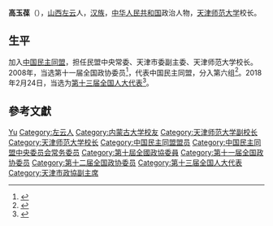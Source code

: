 '''高玉葆'''（{{bd|1955年|10月||catIdx=Gao高}}），[[山西|山西]][[左云|左云]]人，[[汉族|汉族]]，[[中华人民共和国|中华人民共和国]]政治人物，[[天津师范大学|天津师范大学]]校长。

== 生平 ==
加入[[中国民主同盟|中国民主同盟]]，担任民盟中央常委、天津市委副主委、天津师范大学校长。2008年，当选第十一届全国政协委员<ref>{{cite news|title=第十一届全国政协委员名单|url=http://www.indaa.com.cn/zt/2009qglh/zxzs/200903/t20090303_127573.html|accessdate=2013-04-09|newspaper=新华社北京1月25日电 中国人民政治协商会议第十一届全国委员会委员名单(共2237人，2008年1月25日政协第十届全国委员会常务委员会第二十次会议通过)|date=2008年1月25日|deadurl=yes|archiveurl=https://web.archive.org/web/20130928014403/http://www.indaa.com.cn/zt/2009qglh/zxzs/200903/t20090303_127573.html|archivedate=2013年9月28日}}</ref>，代表中国民主同盟，分入第六组<ref>{{cite news|title=全国政协信息-高玉葆|url=http://www.cppcc.gov.cn/CMS/wylibary/showJcwyxtInfoWylibary.action?tabJcwyxt.guid=11W0002050&wytype=wjwy|accessdate=2013-04-11|newspaper=全国政协委员会|archive-date=2019-06-07|archive-url=https://web.archive.org/web/20190607214351/http://www.cppcc.gov.cn/CMS/wylibary/showJcwyxtInfoWylibary.action?tabJcwyxt.guid=11W0002050&wytype=wjwy|dead-url=no}}</ref>。2018年2月24日，当选为[[第十三届全国人大代表|第十三届全国人大代表]]<ref>{{Cite web|title=（受权发布）中华人民共和国第十三届全国人民代表大会代表名单-中新网|url=http://www.chinanews.com/gn/2018/02-25/8453959.shtml|accessdate=2021-02-13|work=中新网|archive-date=2018-02-27|archive-url=https://web.archive.org/web/20180227031724/http://www.chinanews.com/gn/2018/02-25/8453959.shtml|dead-url=no}}</ref>。

== 參考文獻 ==
{{reflist}}

{{中国民主同盟第九届中央委员会}}
{{中国民主同盟第十届中央委员会}}
{{中国民主同盟第十一届中央委员会}}
{{中国民主同盟第十二届中央委员会}}

{{Authority control}}

{{DEFAULTSORT:Gao高}}
[[Category:高姓|Yu]]
[[Category:左云人|Category:左云人]]
[[Category:内蒙古大学校友|Category:内蒙古大学校友]]
[[Category:天津师范大学副校长|Category:天津师范大学副校长]]
[[Category:天津师范大学校长|Category:天津师范大学校长]]
[[Category:中国民主同盟盟员|Category:中国民主同盟盟员]]
[[Category:中国民主同盟中央委员会常务委员|Category:中国民主同盟中央委员会常务委员]]
[[Category:第十屆全國政協委員|Category:第十屆全國政協委員]]
[[Category:第十一届全国政协委员|Category:第十一届全国政协委员]]
[[Category:第十二届全国政协委员|Category:第十二届全国政协委员]]
[[Category:第十三届全国人大代表|Category:第十三届全国人大代表]]
[[Category:天津市政協副主席|Category:天津市政協副主席]]


{{中国政治人物小作品}}